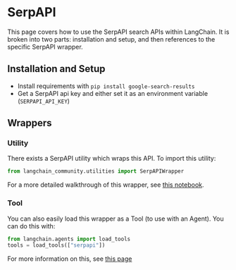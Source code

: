 # SerpAPI

This page covers how to use the SerpAPI search APIs within LangChain.
It is broken into two parts: installation and setup, and then references to the specific SerpAPI wrapper.

## Installation and Setup
- Install requirements with `pip install google-search-results`
- Get a SerpAPI api key and either set it as an environment variable (`SERPAPI_API_KEY`)

## Wrappers

### Utility

There exists a SerpAPI utility which wraps this API. To import this utility:

```python
from langchain_community.utilities import SerpAPIWrapper
```

For a more detailed walkthrough of this wrapper, see [this notebook](/docs/integrations/tools/serpapi).

### Tool

You can also easily load this wrapper as a Tool (to use with an Agent).
You can do this with:
```python
from langchain.agents import load_tools
tools = load_tools(["serpapi"])
```

For more information on this, see [this page](/docs/how_to/tools)
